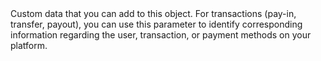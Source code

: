   
<ResponseField name="Tag" type="string" >  
<MaxLength255Characters />    
Custom data that you can add to this object.  
For transactions (pay-in, transfer, payout), you can use this parameter to identify corresponding information regarding the user, transaction, or payment methods on your platform.  
</ResponseField>
